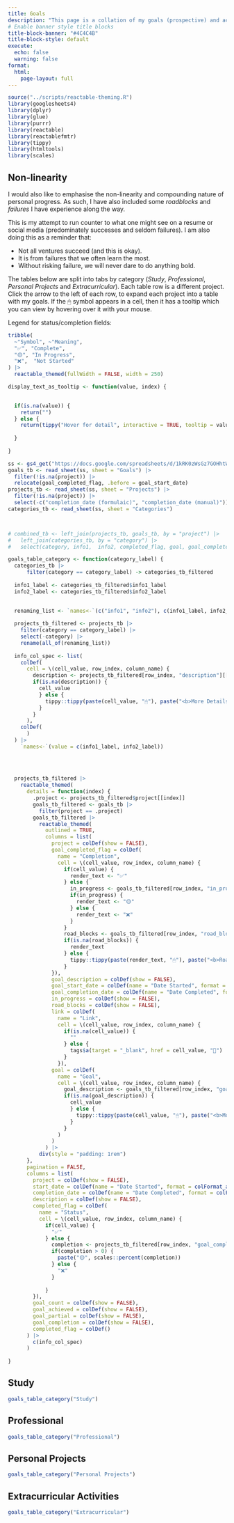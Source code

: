 ```yaml
---
title: Goals
description: "This page is a collation of my goals (prospective) and achievements (retrospective). The purpose is to be something of a reminder of both how far I have come and what I am working towards. My vague cutoff is from my university days onwards."
# Enable banner style title blocks
title-block-banner: "#4C4C4B"
title-block-style: default
execute:
  echo: false
  warning: false
format:
  html:
    page-layout: full
---
```



```r
source("../scripts/reactable-theming.R")
library(googlesheets4)
library(dplyr)
library(glue)
library(purrr)
library(reactable)
library(reactablefmtr)
library(tippy)
library(htmltools)
library(scales)

```


::: callout-tip
## Non-linearity

I would also like to emphasise the non-linearity and compounding nature of personal progress. As such, I have also included some *roadblocks* and *failures* I have experience along the way.

This is my attempt to run counter to what one might see on a resume or social media (predominately successes and seldom failures). I am also doing this as a reminder that:

-   Not all ventures succeed (and this is okay).
-   It is from failures that we often learn the most.
-   Without risking failure, we will never dare to do anything bold.
:::

The tables below are split into tabs by category (*Study*, *Professional*, *Personal Projects* and *Extracurricular*). Each table row is a different project. Click the arrow to the left of each row, to expand each project into a table with my goals. If the 🖱 ️symbol appears in a cell, then it has a tooltip which you can view by hovering over it with your mouse.

Legend for status/completion fields:

```r
tribble(
  ~"Symbol", ~"Meaning",
  "✅", "Complete",
  "🟡", "In Progress",
  "❌",  "Not Started"
) |> 
  reactable_themed(fullWidth = FALSE, width = 250)
```




```r
display_text_as_tooltip <- function(value, index) {
  

  if(is.na(value)) {
    return("")
  } else {
    return(tippy("Hover for detail", interactive = TRUE, tooltip = value))
    
  }
  
}
```

```r
ss <- gs4_get("https://docs.google.com/spreadsheets/d/1kRK0zWsGz7GOHhtWSaV_9SlZ2zRxns_pVEh4YMJtsLQ/edit#gid=0")
goals_tb <- read_sheet(ss, sheet = "Goals") |> 
  filter(!is.na(project)) |> 
  relocate(goal_completed_flag, .before = goal_start_date)
projects_tb <- read_sheet(ss, sheet = "Projects") |> 
  filter(!is.na(project)) |> 
  select(-c("completion_date (formulaic)", "completion_date (manual)"))
categories_tb <- read_sheet(ss, sheet = "Categories")



# combined_tb <- left_join(projects_tb, goals_tb, by = "project") |> 
#   left_join(categories_tb, by = "category") |> 
#   select(category, info1,  info2, completed_flag, goal, goal_completed_flag)

```

```r
goals_table_category <- function(category_label) {
  categories_tb |>
      filter(category == category_label) -> categories_tb_filtered
  
  info1_label <- categories_tb_filtered$info1_label  
  info2_label <- categories_tb_filtered$info2_label  

  
  renaming_list <- `names<-`(c("info1", "info2"), c(info1_label, info2_label))
  
  projects_tb_filtered <- projects_tb |> 
    filter(category == category_label) |> 
    select(-category) |> 
    rename(all_of(renaming_list))
  
  info_col_spec <- list(
    colDef(
      cell = \(cell_value, row_index, column_name) {
        description <- projects_tb_filtered[row_index, "description"][[1]]
        if(is.na(description)) {
          cell_value
          } else {
            tippy::tippy(paste(cell_value, "🖱"), paste("<b>More Details</b></br>", description))
          }
        }
      ),
    colDef(
      )
  ) |> 
    `names<-`(value = c(info1_label, info2_label))
  
  

  
  projects_tb_filtered |> 
    reactable_themed(
      details = function(index) {
        .project <- projects_tb_filtered$project[[index]]
        goals_tb_filtered <- goals_tb |>
          filter(project == .project)
        goals_tb_filtered |>
          reactable_themed(
            outlined = TRUE,
            columns = list(
              project = colDef(show = FALSE),
              goal_completed_flag = colDef(
                name = "Completion",
                cell = \(cell_value, row_index, column_name) {
                  if(cell_value) {
                    render_text <- "️✅"
                  } else {
                    in_progress <- goals_tb_filtered[row_index, "in_progress"][[1]]
                    if(in_progress) {
                      render_text <- "🟡"
                    } else {
                      render_text <- "❌"
                    }
                  }
                  road_blocks <- goals_tb_filtered[row_index, "road_blocks"][[1]]
                  if(is.na(road_blocks)) {
                    render_text
                  } else {
                    tippy::tippy(paste(render_text, "🖱"), paste("<b>Road Block</b></br>", road_blocks))
                  }
              }),
              goal_description = colDef(show = FALSE),
              goal_start_date = colDef(name = "Date Started", format = colFormat_aus(date = TRUE)),
              goal_completion_date = colDef(name = "Date Completed", format = colFormat_aus(date = TRUE)),
              in_progress = colDef(show = FALSE),
              road_blocks = colDef(show = FALSE),
              link = colDef(
                name = "Link",
                cell = \(cell_value, row_index, column_name) {
                  if(is.na(cell_value)) {
                    ""
                  } else {
                    tags$a(target = "_blank", href = cell_value, "🔗")
                  }
                }),
              goal = colDef(
                name = "Goal",
                cell = \(cell_value, row_index, column_name) {
                  goal_description <- goals_tb_filtered[row_index, "goal_description"][[1]]
                  if(is.na(goal_description)) {
                    cell_value
                    } else {
                      tippy::tippy(paste(cell_value, "🖱"), paste("<b>More Details</b></br>", goal_description))
                    }
                  }
                )
              )
            ) |> 
          div(style = "padding: 1rem")
      },
      pagination = FALSE,
      columns = list(
        project = colDef(show = FALSE),
        start_date = colDef(name = "Date Started", format = colFormat_aus(date = TRUE)),
        completion_date = colDef(name = "Date Completed", format = colFormat_aus(date = TRUE)),
        description = colDef(show = FALSE),
        completed_flag = colDef(
          name = "Status",
          cell = \(cell_value, row_index, column_name) {
            if(cell_value) {
              "️✅"
            } else {
              completion <- projects_tb_filtered[row_index, "goal_completion"][[1]]
              if(completion > 0) {
                paste("🟡", scales::percent(completion))
              } else {
                "❌"
              }
              
            }
        }),
        goal_count = colDef(show = FALSE),
        goal_achieved = colDef(show = FALSE),
        goal_partial = colDef(show = FALSE),
        goal_completion = colDef(show = FALSE),
        completed_flag = colDef()
      ) |> 
        c(info_col_spec)
      )
  
}
```

<!-- :::: {.column-screen} -->



::: panel-tabset
## Study

```r
goals_table_category("Study")

```

## Professional

```r
goals_table_category("Professional")
```

## Personal Projects

```r
goals_table_category("Personal Projects")
```

## Extracurricular Activities

```r
goals_table_category("Extracurricular")
```
:::

<!-- :::: -->
